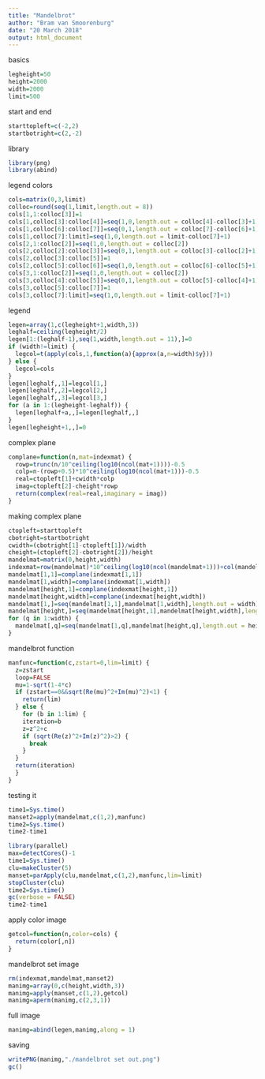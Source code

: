 ---
title: "Mandelbrot"
author: "Bram van Smoorenburg"
date: "20 March 2018"
output: html_document
---

basics
```{r}
legheight=50
height=2000
width=2000
limit=500
```

start and end
```{r}
starttopleft=c(-2,2)
startbotright=c(2,-2)
```

library
```{r}
library(png)
library(abind)
```

legend colors
```{r}
cols=matrix(0,3,limit)
colloc=round(seq(1,limit,length.out = 8))
cols[1,1:colloc[3]]=1
cols[1,colloc[3]:colloc[4]]=seq(1,0,length.out = colloc[4]-colloc[3]+1)
cols[1,colloc[6]:colloc[7]]=seq(0,1,length.out = colloc[7]-colloc[6]+1)
cols[1,colloc[7]:limit]=seq(1,0,length.out = limit-colloc[7]+1)
cols[2,1:colloc[2]]=seq(1,0,length.out = colloc[2])
cols[2,colloc[2]:colloc[3]]=seq(0,1,length.out = colloc[3]-colloc[2]+1)
cols[2,colloc[3]:colloc[5]]=1
cols[2,colloc[5]:colloc[6]]=seq(1,0,length.out = colloc[6]-colloc[5]+1)
cols[3,1:colloc[2]]=seq(1,0,length.out = colloc[2])
cols[3,colloc[4]:colloc[5]]=seq(0,1,length.out = colloc[5]-colloc[4]+1)
cols[3,colloc[5]:colloc[7]]=1
cols[3,colloc[7]:limit]=seq(1,0,length.out = limit-colloc[7]+1)
```

legend
```{r}
legen=array(1,c(legheight+1,width,3))
leghalf=ceiling(legheight/2)
legen[1:(leghalf-1),seq(1,width,length.out = 11),]=0
if (width!=limit) {
  legcol=t(apply(cols,1,function(a){approx(a,n=width)$y}))
} else {
  legcol=cols
}
legen[leghalf,,1]=legcol[1,]
legen[leghalf,,2]=legcol[2,]
legen[leghalf,,3]=legcol[3,]
for (a in 1:(legheight-leghalf)) {
  legen[leghalf+a,,]=legen[leghalf,,]
}
legen[legheight+1,,]=0
```

complex plane
```{r}
complane=function(n,mat=indexmat) {
  rowp=trunc(n/10^ceiling(log10(ncol(mat+1))))-0.5
  colp=n-(rowp+0.5)*10^ceiling(log10(ncol(mat+1)))-0.5
  real=ctopleft[1]+cwidth*colp
  imag=ctopleft[2]-cheight*rowp
  return(complex(real=real,imaginary = imag))
}
```

making complex plane
```{r}
ctopleft=starttopleft
cbotright=startbotright
cwidth=(cbotright[1]-ctopleft[1])/width
cheight=(ctopleft[2]-cbotright[2])/height
mandelmat=matrix(0,height,width)
indexmat=row(mandelmat)*10^ceiling(log10(ncol(mandelmat+1)))+col(mandelmat)
mandelmat[1,1]=complane(indexmat[1,1])
mandelmat[1,width]=complane(indexmat[1,width])
mandelmat[height,1]=complane(indexmat[height,1])
mandelmat[height,width]=complane(indexmat[height,width])
mandelmat[1,]=seq(mandelmat[1,1],mandelmat[1,width],length.out = width)
mandelmat[height,]=seq(mandelmat[height,1],mandelmat[height,width],length.out = width)
for (q in 1:width) {
  mandelmat[,q]=seq(mandelmat[1,q],mandelmat[height,q],length.out = height)
}
```

mandelbrot function
```{r}
manfunc=function(c,zstart=0,lim=limit) {
  z=zstart
  loop=FALSE
  mu=1-sqrt(1-4*c)
  if (zstart==0&&sqrt(Re(mu)^2+Im(mu)^2)<1) {
    return(lim)
  } else {
    for (b in 1:lim) {
    iteration=b
    z=z^2+c
    if (sqrt(Re(z)^2+Im(z)^2)>2) {
      break
    }
  }
  return(iteration)
  }
}
```

testing it
```{r}
time1=Sys.time()
manset2=apply(mandelmat,c(1,2),manfunc)
time2=Sys.time()
time2-time1
```

```{r}
library(parallel)
max=detectCores()-1
time1=Sys.time()
clu=makeCluster(5)
manset=parApply(clu,mandelmat,c(1,2),manfunc,lim=limit)
stopCluster(clu)
time2=Sys.time()
gc(verbose = FALSE)
time2-time1
```

apply color image
```{r}
getcol=function(n,color=cols) {
  return(color[,n])
}
```

mandelbrot set image
```{r}
rm(indexmat,mandelmat,manset2)
manimg=array(0,c(height,width,3))
manimg=apply(manset,c(1,2),getcol)
manimg=aperm(manimg,c(2,3,1))
```

full image
```{r}
manimg=abind(legen,manimg,along = 1)
```

saving
```{r}
writePNG(manimg,"./mandelbrot set out.png")
gc()
```
